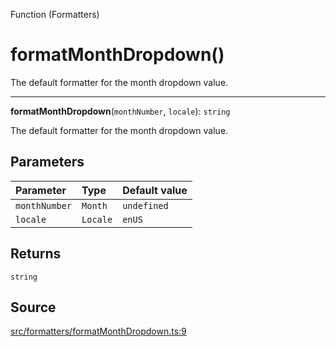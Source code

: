 <SectionTitle>Function (Formatters)</SectionTitle>

# formatMonthDropdown()

<Description>
The default formatter for the month dropdown value.
</Description>

---

<a id="undefined" name="undefined"></a>

<SignatureMemberIdentifier>**formatMonthDropdown**(`monthNumber`, `locale`): `string`</SignatureMemberIdentifier>

The default formatter for the month dropdown value.

## Parameters

| Parameter | Type | Default value |
| :------ | :------ | :------ |
| `monthNumber` | `Month` | `undefined` |
| `locale` | `Locale` | `enUS` |

## Returns

`string`

## Source

[src/formatters/formatMonthDropdown.ts:9](https://github.com/gpbl/react-day-picker/blob/next/src/formatters/formatMonthDropdown.ts#L9)
